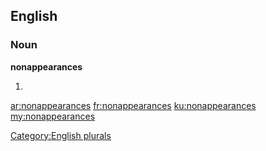 ==English==

===Noun===
'''nonappearances'''

# {{plural of|[[nonappearance]]}}

[[Category:English plurals]]

[[ar:nonappearances]]
[[fr:nonappearances]]
[[ku:nonappearances]]
[[my:nonappearances]]